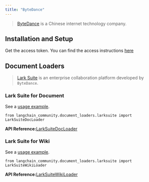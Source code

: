 ```yaml
---
title: "ByteDance"
---
```


> [ByteDance](https://bytedance.com/) is a Chinese internet technology company.

## Installation and Setup

Get the access token. You can find the access instructions [here](https://open.larksuite.com/document)

## Document Loaders

> [Lark Suite](https://www.larksuite.com/) is an enterprise collaboration platform developed by `ByteDance`.

### Lark Suite for Document

See a [usage example](/oss/integrations/document_loaders/larksuite/#load-from-document).

```
from langchain_community.document_loaders.larksuite import LarkSuiteDocLoader
```

**API Reference:**[LarkSuiteDocLoader](https://python.langchain.com/api_reference/community/document_loaders/langchain_community.document_loaders.larksuite.LarkSuiteDocLoader.html)

### Lark Suite for Wiki

See a [usage example](/oss/integrations/document_loaders/larksuite/#load-from-wiki).

```
from langchain_community.document_loaders.larksuite import LarkSuiteWikiLoader
```

**API Reference:**[LarkSuiteWikiLoader](https://python.langchain.com/api_reference/community/document_loaders/langchain_community.document_loaders.larksuite.LarkSuiteWikiLoader.html)
